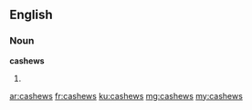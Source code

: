 ==English==

===Noun===
'''cashews'''

# {{plural of|cashew}}

[[ar:cashews]]
[[fr:cashews]]
[[ku:cashews]]
[[mg:cashews]]
[[my:cashews]]